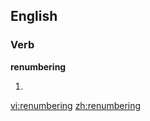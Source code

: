 
==English==

===Verb===
'''renumbering'''

# {{present participle of|[[renumber]]}}

[[vi:renumbering]]
[[zh:renumbering]]